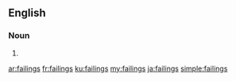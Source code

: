 ==English==

===Noun===
{{head|en|plural}}

# {{plural of|failing|lang=en}}

[[ar:failings]]
[[fr:failings]]
[[ku:failings]]
[[my:failings]]
[[ja:failings]]
[[simple:failings]]